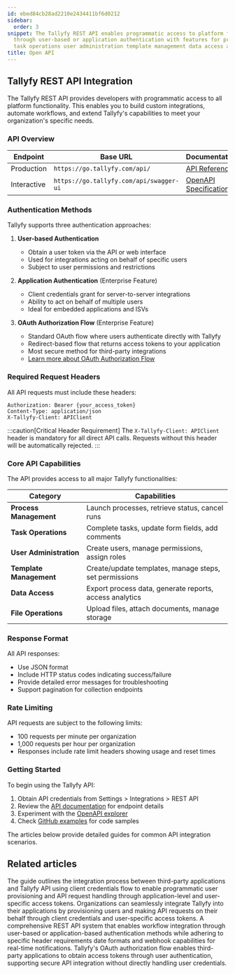 ```yaml
---
id: ebed84cb28ad2210e2434411bf6d0212
sidebar:
  order: 3
snippet: The Tallyfy REST API enables programmatic access to platform functionality
  through user-based or application authentication with features for process management
  task operations user administration template management data access and file operations.
title: Open API
---
```


## Tallyfy REST API Integration

The Tallyfy REST API provides developers with programmatic access to all platform functionality. This enables you to build custom integrations, automate workflows, and extend Tallyfy's capabilities to meet your organization's specific needs.

### API Overview

| Endpoint | Base URL | Documentation |
|----------|----------|---------------|
| Production | `https://go.tallyfy.com/api/` | [API Reference](https://go.tallyfy.com/api/) |
| Interactive | `https://go.tallyfy.com/api/swagger-ui` | [OpenAPI Specification](https://go.tallyfy.com/api/swagger-ui/) |

### Authentication Methods

Tallyfy supports three authentication approaches:

1. **User-based Authentication**
   - Obtain a user token via the API or web interface
   - Used for integrations acting on behalf of specific users
   - Subject to user permissions and restrictions

2. **Application Authentication** (Enterprise Feature)
   - Client credentials grant for server-to-server integrations
   - Ability to act on behalf of multiple users
   - Ideal for embedded applications and ISVs

3. **OAuth Authorization Flow** (Enterprise Feature)
   - Standard OAuth flow where users authenticate directly with Tallyfy
   - Redirect-based flow that returns access tokens to your application
   - Most secure method for third-party integrations
   - [Learn more about OAuth Authorization Flow](/products/pro/integrations/open-api/oauth-authorization-flow/)

### Required Request Headers

All API requests must include these headers:

```
Authorization: Bearer {your_access_token}
Content-Type: application/json
X-Tallyfy-Client: APIClient
```

:::caution[Critical Header Requirement]
The `X-Tallyfy-Client: APIClient` header is mandatory for all direct API calls. Requests without this header will be automatically rejected.
:::

### Core API Capabilities

The API provides access to all major Tallyfy functionalities:

| Category | Capabilities |
|----------|--------------|
| **Process Management** | Launch processes, retrieve status, cancel runs |
| **Task Operations** | Complete tasks, update form fields, add comments |
| **User Administration** | Create users, manage permissions, assign roles |
| **Template Management** | Create/update templates, manage steps, set permissions |
| **Data Access** | Export process data, generate reports, access analytics |
| **File Operations** | Upload files, attach documents, manage storage |

### Response Format

All API responses:
- Use JSON format
- Include HTTP status codes indicating success/failure
- Provide detailed error messages for troubleshooting
- Support pagination for collection endpoints

### Rate Limiting

API requests are subject to the following limits:

- 100 requests per minute per organization
- 1,000 requests per hour per organization
- Responses include rate limit headers showing usage and reset times

### Getting Started

To begin using the Tallyfy API:

1. Obtain API credentials from Settings > Integrations > REST API
2. Review the [API documentation](https://go.tallyfy.com/api/) for endpoint details
3. Experiment with the [OpenAPI explorer](https://go.tallyfy.com/api/swagger-ui/)
4. Check [GitHub examples](https://github.com/tallyfy/api-support/) for code samples

The articles below provide detailed guides for common API integration scenarios.


<PageTree />


## Related articles
<CardGrid>
<LinkTitleCard header="<b>Open Api > API usage as a third-party application instead of a user</b>" href="/products/pro/integrations/open-api/access-api-as-a-third-party-application-instead-of-a-user/" > The guide outlines the integration process between third-party applications and Tallyfy API using client credentials flow to enable programmatic user provisioning and API request handling through application-level and user-specific access tokens. </LinkTitleCard>
<LinkTitleCard header="<b>Open Api > API usage as a third-party application instead of a user</b>" href="/products/pro/integrations/open-api/access-api-as-a-third-party-application-instead-of-a-user/" > Organizations can seamlessly integrate Tallyfy into their applications by provisioning users and making API requests on their behalf through client credentials and user-specific access tokens. </LinkTitleCard>
<LinkTitleCard header="<b>Open Api > Integrate with Tallyfy using API</b>" href="/products/pro/integrations/open-api/how-to-integrate-with-tallyfy-using-api/" > A comprehensive REST API system that enables workflow integration through user-based or application-based authentication methods while adhering to specific header requirements date formats and webhook capabilities for real-time notifications. </LinkTitleCard>
<LinkTitleCard header="<b>Open Api > OAuth Authorization Flow for Third-Party Applications</b>" href="/products/pro/integrations/open-api/oauth-authorization-flow/" > Tallyfy's OAuth authorization flow enables third-party applications to obtain access tokens through user authentication, supporting secure API integration without directly handling user credentials. </LinkTitleCard>
</CardGrid>